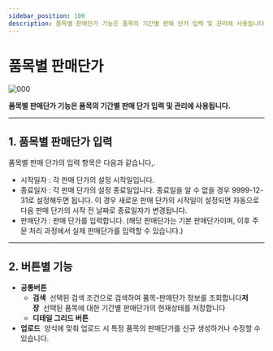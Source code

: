 ```yaml
---
sidebar_position: 100
description: 품목별 판매단가 기능은 품목의 기간별 판매 단가 입력 및 관리에 사용됩니다.
---
```

# 품목별 판매단가

![000](./img/009.png)

**품목별 판매단가 기능은 품목의 기간별 판매 단가 입력 및 관리에 사용됩니다.**

---

## **1. 품목별 판매단가 입력**

품목별 판매 단가의 입력 항목은 다음과 같습니다,.

- 시작일자 : 각 판매 단가의 설정 시작일입니다.
- 종료일자 : 각 판매 단가의 설정 종료일입니다. 
종료일을 알 수 없을 경우 9999-12-31로 설정해두면 됩니다. 
이 경우 새로운 판매 단가의 시작일이 설정되면 자동으로 다음 판매 단가의 시작 전 날짜로 종료일자가 변경됩니다.
- 판매단가 : 판매 단가를 입력합니다. 
(해당 판매단가는 기본 판매단가이며, 이후 주문 처리 과정에서 실제 판매단가를 입력할 수 있습니다.)

---

## **2. 버튼별 기능**

- **공통버튼**
    - **검색**  선택된 검색 조건으로 검색하여 품목-판매단가 정보를 조회합니다**저장**  선택된 품목에 대한 기간별 판매단가의 현재상태를 저장합니다
    - **디테일 그리드 버튼**
- **업로드**  양식에 맞춰 업로드 시 특정 품목의 판매단가를 신규 생성하거나 수정할 수 있습니다.